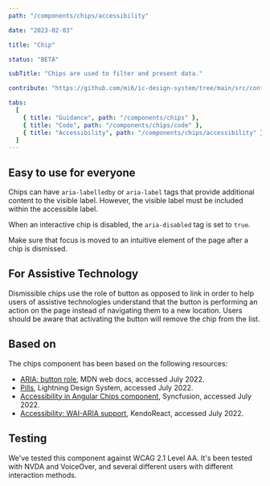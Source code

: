 ```yaml
---
path: "/components/chips/accessibility"

date: "2023-02-03"

title: "Chip"

status: "BETA"

subTitle: "Chips are used to filter and present data."

contribute: "https://github.com/mi6/ic-design-system/tree/main/src/content/structured/components/chips"

tabs:
  [
    { title: "Guidance", path: "/components/chips" },
    { title: "Code", path: "/components/chips/code" },
    { title: "Accessibility", path: "/components/chips/accessibility" },
  ]
---
```


## Easy to use for everyone

Chips can have `aria-labelledby` or `aria-label` tags that provide additional content to the visible label. However, the visible label must be included within the accessible label.

When an interactive chip is disabled, the `aria-disabled` tag is set to `true`.

Make sure that focus is moved to an intuitive element of the page after a chip is dismissed.

## For Assistive Technology

Dismissible chips use the role of button as opposed to link in order to help users of assistive technologies understand that the button is performing an action on the page instead of navigating them to a new location. Users should be aware that activating the button will remove the chip from the list.

## Based on

The chips component has been based on the following resources:

- [ARIA: button role](https://developer.mozilla.org/en-US/docs/Web/Accessibility/ARIA/Roles/button_role), MDN web docs, accessed July 2022.
- [Pills](https://www.lightningdesignsystem.com/components/pills/), Lightning Design System, accessed July 2022.
- [Accessibility in Angular Chips component](https://ej2.syncfusion.com/angular/documentation/chips/accessibility/), Syncfusion, accessed July 2022.
- [Accessibility: WAI-ARIA support](https://www.telerik.com/kendo-react-ui/components/buttons/chiplist/accessibility/), KendoReact, accessed July 2022.

## Testing

We've tested this component against WCAG 2.1 Level AA. It's been tested with NVDA and VoiceOver, and several different users with different interaction methods.
